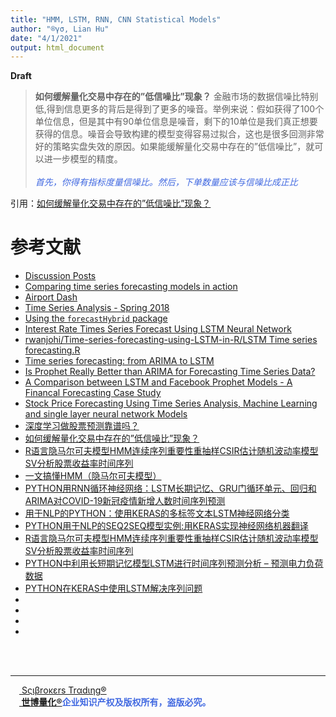 ```yaml
---
title: "HMM, LSTM, RNN, CNN Statistical Models"
author: "®γσ, Lian Hu"
date: "4/1/2021"
output: html_document
---
```


**Draft**

> **如何缓解量化交易中存在的"低信噪比"现象？**
金融市场的数据信噪比特别低,得到信息更多的背后是得到了更多的噪音。举例来说：假如获得了100个单位信息，但是其中有90单位信息是噪音，剩下的10单位是我们真正想要获得的信息。噪音会导致构建的模型变得容易过拟合，这也是很多回测非常好的策略实盘失效的原因。如果能缓解量化交易中存在的"低信噪比"，就可以进一步模型的精度。<br><br>[*首先，你得有指标度量信噪比。然后，下单数量应该与信噪比成正比*]{style="color:RoyalBlue"}

引用：[如何缓解量化交易中存在的"低信噪比"现象？](https://www.zhihu.com/question/534058888)



# 参考文献

- [Discussion Posts](https://rpubs.com/priyankaigit/disc-wk4)
- [Comparing time series forecasting models in action](http://rstudio-pubs-static.s3.amazonaws.com/15285_1260a766696d4960b9c63442a399831e.html)
- [Airport Dash](https://rpubs.com/nabiilahardini/ts-flight)
- [Time Series Analysis - Spring 2018](https://rpubs.com/hsafaie/381547)
- [Using the `forecastHybrid` package](https://cran.r-project.org/web/packages/forecastHybrid/vignettes/forecastHybrid.html)
- [Interest Rate Times Series Forecast Using LSTM Neural Network](https://rpubs.com/jwcb1025/int_rate_lstm?fbclid=IwAR2sRCrk2mxUx_1oKZuEwWcm2RX_BjRdkOMiVUAjoO7uTl57T5kQouj_GGo)
- [rwanjohi/Time-series-forecasting-using-LSTM-in-R/LSTM Time series forecasting.R](https://github.com/rwanjohi/Time-series-forecasting-using-LSTM-in-R/blob/master/LSTM%20Time%20series%20forecasting.R?fbclid=IwAR3h9GTNkx4m7txM6uDCq0O2OgUjsbp1e6qUhOHYCaKF4ypRm6Kskldi-Es)
- [Time series forecasting: from ARIMA to LSTM](https://stats.stackexchange.com/a/478638/68357)
- [Is Prophet Really Better than ARIMA for Forecasting Time Series Data?](https://blog.exploratory.io/is-prophet-better-than-arima-for-forecasting-time-series-fa9ae08a5851)
- [A Comparison between LSTM and Facebook Prophet Models - A Financal Forecasting Case Study](https://github.com/scibrokes/real-time-fxcm/blob/master/reference/A%20Comparison%20between%20LSTM%20and%20Facebook%20Prophet%20Models%20-%20A%20Financal%20Forecasting%20Case%20Study.pdf)
- [Stock Price Forecasting Using Time Series Analysis, Machine Learning and single layer neural network Models](https://rpubs.com/kapage/523169)
- [深度学习做股票预测靠谱吗？](https://www.zhihu.com/question/54542998/answer/2361320437)
- [如何缓解量化交易中存在的"低信噪比"现象？](https://www.zhihu.com/question/534058888)
- [R语言隐马尔可夫模型HMM连续序列重要性重抽样CSIR估计随机波动率模型SV分析股票收益率时间序列](http://tecdat.cn/r%e8%af%ad%e8%a8%80%e9%9a%90%e9%a9%ac%e5%b0%94%e5%8f%af%e5%a4%ab%e6%a8%a1%e5%9e%8bhmm%e8%bf%9e%e7%bb%ad%e5%ba%8f%e5%88%97%e9%87%8d%e8%a6%81%e6%80%a7%e9%87%8d%e6%8a%bd%e6%a0%b7csir%e4%bc%b0%e8%ae%a1)
- [一文搞懂HMM（隐马尔可夫模型）](https://www.cnblogs.com/skyme/p/4651331.html)
- [PYTHON用RNN循环神经网络：LSTM长期记忆、GRU门循环单元、回归和ARIMA对COVID-19新冠疫情新增人数时间序列预测](http://tecdat.cn/python%e7%94%a8rnn%e5%be%aa%e7%8e%af%e7%a5%9e%e7%bb%8f%e7%bd%91%e7%bb%9c%ef%bc%9alstm%e9%95%bf%e6%9c%9f%e8%ae%b0%e5%bf%86%e3%80%81gru%e9%97%a8%e5%be%aa%e7%8e%af%e5%8d%95%e5%85%83%e3%80%81%e5%9b%9e)
- [用于NLP的PYTHON：使用KERAS的多标签文本LSTM神经网络分类](http://tecdat.cn/%e7%94%a8%e4%ba%8enlp%e7%9a%84python%ef%bc%9a%e4%bd%bf%e7%94%a8keras%e7%9a%84%e5%a4%9a%e6%a0%87%e7%ad%be%e6%96%87%e6%9c%aclstm%e7%a5%9e%e7%bb%8f%e7%bd%91%e7%bb%9c%e5%88%86%e7%b1%bb)
- [PYTHON用于NLP的SEQ2SEQ模型实例:用KERAS实现神经网络机器翻译](http://tecdat.cn/python%e7%94%a8%e4%ba%8enlp%e7%9a%84seq2seq%e6%a8%a1%e5%9e%8b%e5%ae%9e%e4%be%8b%e7%94%a8keras%e5%ae%9e%e7%8e%b0%e7%a5%9e%e7%bb%8f%e6%9c%ba%e5%99%a8%e7%bf%bb%e8%af%91)
- [R语言隐马尔可夫模型HMM连续序列重要性重抽样CSIR估计随机波动率模型SV分析股票收益率时间序列](http://tecdat.cn/r%e8%af%ad%e8%a8%80%e9%9a%90%e9%a9%ac%e5%b0%94%e5%8f%af%e5%a4%ab%e6%a8%a1%e5%9e%8bhmm%e8%bf%9e%e7%bb%ad%e5%ba%8f%e5%88%97%e9%87%8d%e8%a6%81%e6%80%a7%e9%87%8d%e6%8a%bd%e6%a0%b7csir%e4%bc%b0%e8%ae%a1)
- [PYTHON中利用长短期记忆模型LSTM进行时间序列预测分析 – 预测电力负荷数据](http://tecdat.cn/python%e4%b8%ad%e5%88%a9%e7%94%a8%e9%95%bf%e7%9f%ad%e6%9c%9f%e8%ae%b0%e5%bf%86%e6%a8%a1%e5%9e%8blstm%e8%bf%9b%e8%a1%8c%e6%97%b6%e9%97%b4%e5%ba%8f%e5%88%97%e9%a2%84%e6%b5%8b%e5%88%86%e6%9e%90)
- [PYTHON在KERAS中使用LSTM解决序列问题](http://tecdat.cn/python%e5%9c%a8keras%e4%b8%ad%e4%bd%bf%e7%94%a8lstm%e8%a7%a3%e5%86%b3%e5%ba%8f%e5%88%97%e9%97%ae%e9%a2%98)
- []()
- []()
- []()
- []()

<br><br>

---

[<img src="www/Scibrokes.png" height="14"/> Sςιβrοκεrs Trαdιηg®](http://www.scibrokes.com)<br>
<span style='color:RoyalBlue'>**[<img src="www/Scibrokes.png" height="14"/> 世博量化®](http://www.scibrokes.com)企业知识产权及版权所有，盗版必究。**</span>
